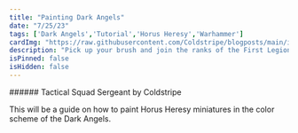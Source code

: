 ```yaml
---
title: "Painting Dark Angels"
date: "7/25/23"
tags: ['Dark Angels','Tutorial','Horus Heresy','Warhammer']
cardImg: "https://raw.githubusercontent.com/Coldstripe/blogposts/main/images/tacticalsgt.jpg"
description: "Pick up your brush and join the ranks of the First Legion."
isPinned: false
isHidden: false
---
```

<MDXImage src="https://raw.githubusercontent.com/Coldstripe/blogposts/main/images/tacticalsgt.jpg" alt="Dark Angels Tactical Sergeant" width={650} height={650}/>
###### Tactical Squad Sergeant by Coldstripe

This will be a guide on how to paint Horus Heresy miniatures in the color scheme of the Dark Angels.